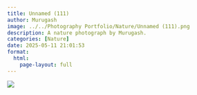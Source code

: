 ```yaml
---
title: Unnamed (111)
author: Murugash
image: ../../Photography Portfolio/Nature/Unnamed (111).png
description: A nature photograph by Murugash.
categories: [Nature]
date: 2025-05-11 21:01:53
format:
  html:
    page-layout: full
---
```


![](../../Photography Portfolio/Nature/Unnamed (111).png)
